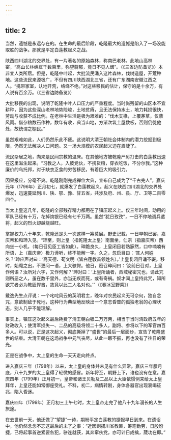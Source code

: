 ```yaml
---
---
---
```

title: 2
---



当然，遗憾是永远存在的。在生命的最后阶段，乾隆最大的遗憾是陷入了一场没能取胜的战争。那就是平定白莲教起义之战。

陕西四川湖北的交界处，有一片著名的原始森林，称南巴老林。此地山高林密，“高山长林绵亘千数百里，弥望蓊郁，竟日不见人烟”。（《三省边防备览》）本非宜人类所居。但是，乾隆中叶起，大批流民涌入这片森林，伐树造屋，开荒种地。这些流民来源极广，不但有四川陕西湖北三省，还有广东湖南安徽江西之人。“携带家室，认地开荒，络绎不绝。”对这些移民的估计，保守的是十余万，有人说有百余万。（《三省边防备览》）

大批移民的出现，说明了乾隆中叶人口压力的严重程度。当时尚残留的山区本不宜耕种，因为这些深山老林地势险峻，土地贫瘠，且无法保持水土，地力耗损很快，劳动与收获不成比例。在老林中生活是极为艰难的：“伐木支椽，上覆茅草，仅蔽风雨。借杂粮数石作种，数年有收，典当山地，方渐次筑土屋数板，否则仍徙他处，故统谓之棚民。”

虽然艰难如此，人们仍然乐此不疲。这说明大清王朝社会体制内的潜力挖掘到极限，仍然无法解决人口问题。又一场大规模的农民起义迫在眉睫了。

流民杂居之地，向来是民间宗教的温床。在其他地方被乾隆严厉打击的白莲教迅速在这里滋生起来。“习教之人，入彼党伙，不携货粮，穿衣吃饭，不分尔我。”这种廉价的乌托邦，对于缺衣乏食的穷苦移民，有着巨大的吸引力。

因果报应，分毫不爽。乾隆刚刚完成禅位大典，宣布自己成为了“千古完人”，嘉庆元年（1796年）正月初七，就爆发了白莲教起义。起义在陕西四川湖北的交界处爆发，迅速蔓延到川、陕、鄂、豫、甘五省，共涉及府、州、县、厅、卫等二百零四个。

当太上皇这几年，乾隆的全部残存精力都用在了镇压起义上。仅三年时间，动用的军队已经有十万，花掉饷银已经有七千万两。虽然“犹日孜孜”，一日不停地调兵遣将，起义的烈火却越烧越旺。

掌握权力六十年来，乾隆还是头一次这样一筹莫展。野史记载，一日早朝已罢，嘉庆帝和和珅入见。“珅至，则上皇（指乾隆太上皇）南面坐，仁宗（指嘉庆帝）西向坐一小机，（每日召见臣工皆如此）。珅跪良久，上皇闭目若熟寐然，口中喃喃有所语，上（嘉庆帝）极力谛听，终不能解一字。久之，忽启目曰：‘其人何姓名？’珅应声对曰：‘高天德、苟文明（皆白莲教首领姓名）。’上皇复闭目诵不辍。移时，始麾之出，不更问一语，上大骇愕。他日，密召珅问曰：‘汝前日召对，上皇作何语？汝所对六字，又作何解？’珅对曰：‘上皇所诵者，西域秘密咒也，诵此咒则所恶之人，虽在数千里外，亦当无疾而死，或有奇祸。奴才闻上皇持此咒，知所欲咒者必为教匪悍酋，故竟以此二人名对也。’”（《春冰室野乘》）

戴逸先生点评说：一个叱咤风云的英明君主，晚年对农民起义无可奈何，独自念咒，意欲制敌于死地，这种行为典型地反映出一个意志昏瞀的孤独老翁的心理状态，别人几乎不能理解。

事实上，镇压这次起义最后耗费了清王朝白银二万万两，相当于当时清政府五年的财政收入；使清军损失一、二品的高级将领二十多人，副将、参将以下的军官四百多人。可以说，正是这次起义，彻底撕掉了“盛世”的最后一层面纱，宣告了乾隆盛世的结束。大清王朝在这场战争中元气丧尽，从此一蹶不振，再也没有了往日的荣光。

正是在战争中，太上皇的生命一天天走向终点。

进入嘉庆三年（1798年）以来，太上皇的身体并未见有什么异常。嘉庆三年腊月底，八十九岁的太上皇得了轻微的感冒。新年将至，朝野上下，谁也没有在意。嘉庆四年（1799年）正月初一，皇帝和诸王贝勒及二品以上大臣依惯例来给太上皇拜年，上皇还能如常御座受礼。不料，初二，病情转剧，身体各器官出现衰竭征兆，陷入昏迷。

嘉庆四年（1799年）正月初三上午七时，太上皇帝走完了他八十九年漫长的人生旅途。

在去世前一天，他还做了“望捷”一诗，期盼平定白莲教的捷报早日到来。在遗诏中，他仍然念念不忘这最后的未了之事：“近因剿捕川省教匪，筹笔勤劳，日殷盼捷，已将起事首逆紧要各犯，骈连就获，其奔窜伙党，亦可计日成擒，蒇功在即。”
